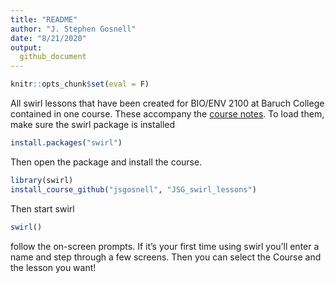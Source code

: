 ```yaml
---
title: "README"
author: "J. Stephen Gosnell"
date: "8/21/2020"
output:
  github_document
---
```


```r
knitr::opts_chunk$set(eval = F)
```

All swirl lessons that have been created for BIO/ENV 2100 at Baruch College contained in one course. These accompany the [course notes](https://jsgosnell.github.io/cuny_biostats_book/){target="_blank"}.  To load them, make sure the swirl package is installed

```r
install.packages("swirl")
```

Then open the package and install the course.


```r
library(swirl)
install_course_github("jsgosnell", "JSG_swirl_lessons")
```

Then start swirl

```r
swirl()
```

follow the on-screen prompts. If it's your first time using swirl you'll enter
a name and step through a few screens.  Then you can select the Course and 
the lesson you want!